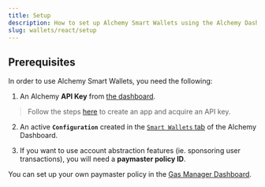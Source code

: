 ```yaml
---
title: Setup
description: How to set up Alchemy Smart Wallets using the Alchemy Dashboard.
slug: wallets/react/setup
---
```


## Prerequisites

In order to use Alchemy Smart Wallets, you need the following:

1. An Alchemy **API Key** from [the dashboard](https://dashboard.alchemy.com/signup). 

> Follow the steps [here](/docs/create-an-api-key) to create an app and acquire an API key.

2. An active **`Configuration`** created in the [`Smart Wallets` tab](https://dashboard.alchemy.com/services/smart-wallets/configuration) of the Alchemy Dashboard.

3. If you want to use account abstraction features (ie. sponsoring user transactions), you will need a **paymaster policy ID**. 

You can set up your own paymaster policy in the [Gas Manager Dashboard](https://dashboard.alchemy.com/services/gas-manager/configuration).